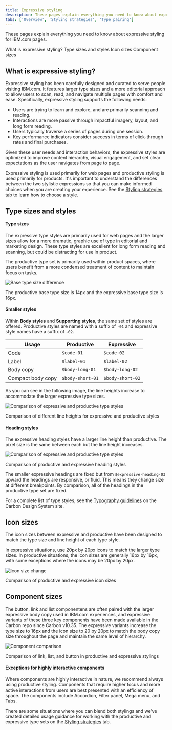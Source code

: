 ```yaml
---
title: Expressive styling
description: These pages explain everything you need to know about expressive styling for IBM.com pages.
tabs: ['Overview', 'Styling strategies', 'Type pairing']
---
```


<PageDescription>

These pages explain everything you need to know about expressive styling for IBM.com pages.

</PageDescription>

<AnchorLinks>

<AnchorLink>What is expressive styling?</AnchorLink>
<AnchorLink>Type sizes and styles</AnchorLink>
<AnchorLink>Icon sizes</AnchorLink>
<AnchorLink>Component sizes</AnchorLink>

</AnchorLinks>

## What is expressive styling?

Expressive styling has been carefully designed and curated to serve people visiting IBM.com. It features larger type sizes and a more editorial approach to allow users to scan, read, and navigate multiple pages with comfort and ease. Specifically, expressive styling supports the following needs:

- Users are trying to learn and explore, and are primarily scanning and reading.
- Interactions are more passive through impactful imagery, layout, and long form reading.
- Users typically traverse a series of pages during one session.
- Key performance indicators consider success in terms of click-through rates and final purchases.

Given these user needs and interaction behaviors, the expressive styles are optimized to improve content hierarchy, visual engagement, and set clear expectations as the user navigates from page to page.

Expressive styling is used primarily for web pages and productive styling is used primarily for products. It's important to understand the differences between the two stylistic expressions so that you can make informed choices when you are creating your experience. See the [Styling strategies](../expressive-styling/styling-strategies) tab to learn how to choose a style.

## Type sizes and styles

#### Type sizes

The expressive type styles are primarily used for web pages and the larger sizes allow for a more dramatic, graphic use of type in editorial and marketing design. These type styles are excellent for long form reading and scanning, but could be distracting for use in product.

The productive type set is primarily used within product spaces, where users benefit from a more condensed treatment of content to maintain focus on tasks.

<Row>
<Column colMd={8} colLg={8}>

![Base type size difference](../../../images/guidelines/expressive-theme/compare-body2.png)

<Caption>
  The productive base type size is 14px and the expressive base type size is
  16px.
</Caption>

</Column>
</Row>

<br />

#### Smaller styles

Within **Body styles** and **Supporting styles**, the same set of styles are offered. Productive styles are named with a suffix of `-01` and expressive style names have a suffix of `-02`.

| Usage             | Productive       | Expressive       |
| ----------------- | ---------------- | ---------------- |
| Code              | `$code-01`       | `$code-02`       |
| Label             | `$label-01`      | `$label-02`      |
| Body copy         | `$body-long-01`  | `$body-long-02`  |
| Compact body copy | `$body-short-01` | `$body-short-02` |

As you can see in the following image, the line heights increase to accommodate the larger expressive type sizes.

<Row>
<Column colMd={8} colLg={8}>

![Comparison of expressive and productive type styles](../../../images/guidelines/expressive-theme/compare-typestyles.png)

<Caption>
  Comparison of different line heights for expressive and productive styles
</Caption>

</Column>
</Row>

<br />

#### Heading styles

The expressive heading styles have a larger line height than productive. The pixel size is the same between each but the line height increases.

<Row>
<Column colMd={8} colLg={8}>

![Comparison of expressive and productive type styles](../../../images/guidelines/expressive-theme/compare-headings.png)

<Caption>Comparison of productive and expressive heading styles</Caption>

</Column>
</Row>

The smaller expressive headings are fixed but from `$expressive-heading-03` upward the headings are responsive, or fluid. This means they change size at different breakpoints. By comparison, all of the headings in the productive type set are fixed.

For a complete list of type styles, see the <a href="https://v10.carbondesignsystem.com/guidelines/typography/overview/" target="_blank" rel="noopener noreferrer"> Typography guidelines</a> on the Carbon Design System site.

## Icon sizes

The icon sizes between expressive and productive have been designed to match the type size and line height of each type style.

In expressive situations, use 20px by 20px icons to match the larger type sizes. In productive situations, the icon sizes are generally 16px by 16px, with some exceptions where the icons may be 20px by 20px.

<Row>
<Column colMd={8} colLg={8}>

![Icon size change](../../../images/guidelines/expressive-theme/compare-icon.png)

<Caption>Comparison of productive and expressive icon sizes</Caption>

</Column>
</Row>

## Component sizes

The button, link and list componentens are often paired with the larger expressive body copy used in IBM.com experiences, and expressive variants of these three key components have been made available in the Carbon repo since Carbon v10.35. The expressive variants increase the type size to 16px and the icon size to 20 by 20px to match the body copy size throughout the page and maintain the same level of hierarchy. 

<Row>
<Column colMd={8} colLg={8}>

![Component comparison](../../../images/guidelines/expressive-theme/compare-components.png)

<Caption>
  Comparison of link, list, and button in productive and expressive stylings
</Caption>

</Column>
</Row>

<br />

#### Exceptions for highly interactive components

Where components are highly interactive in nature, we recommend always using productive styling. Components that require higher focus and more active interactions from users are best presented with an efficiency of space. The components include Accordion, Filter panel, Mega menu, and Tabs.

There are some situations where you can blend both stylings and we’ve created detailed usage guidance for working with the productive and expressive type sets on the [Styling strategies](../expressive-styling/styling-strategies) tab.
